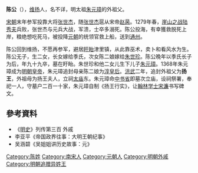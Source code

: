 '''陈公'''（{{bd|約1235年||约1334年}}），[[维扬|维扬]]人，名不详，明太祖[[朱元璋|朱元璋]]的外祖父。

[[宋朝|宋朝]]末年参军投靠大将[[张世杰|张世杰]]，随[[张世杰|张世杰]]扈从宋帝[[赵昺|赵昺]]。1279年春，[[崖山之戰|崖山之战]][[陆秀夫|陆秀夫]]兵败，张世杰与元兵大战，军溃，士卒多溺死。陈公投海，有幸獲救脱死上岸，粮绝想吃死马，被投降[[元朝|元朝]]的统领官救上船，送到[[通州|通州]]。

陈公回到维扬，不愿再参军，避居[[盱眙|盱眙]]津里镇，从此靠巫术，卖卜和看风水为生。陈公无子，生二女，长女嫁给季氏，次女陈二娘嫁给[[朱世珍|朱世珍]]。陈公晚年以季氏长子为后，年九十九卒，墓在盱眙。朱世珍和他二女儿生下儿子[[朱元璋|朱元璋]]。1368年朱元璋成为[[明朝皇帝|明朝皇帝]]，朱元璋追封母亲陈二娘为[[淳皇后|淳皇后]]。[[洪武|洪武]]二年，追封外祖父为'''扬王'''，外祖母为扬王夫人，立祠[[太庙|太庙]]东。朱元璋命[[中书省|中书省]]即墓次立庙，设祠祭署，奉祀一人，守墓户二百一十家，朱元璋自制《扬王行实》，让[[翰林学士|翰林学士]][[宋濂|宋濂]]书写碑文。

== 參考資料 ==
* 《[[明史|明史]]》列传第三百 外戚
*李亚平《帝国政界往事：大明王朝纪事》
*吴涵碧《吴姐姐讲历史故事：元》

{{元朝人物小作品}}
[[Category:陈姓|Category:陈姓]]
[[Category:南宋人|Category:南宋人]]
[[Category:元朝人|Category:元朝人]]
[[Category:明朝外戚|Category:明朝外戚]]
[[Category:明朝追赠异姓王|Category:明朝追赠异姓王]]